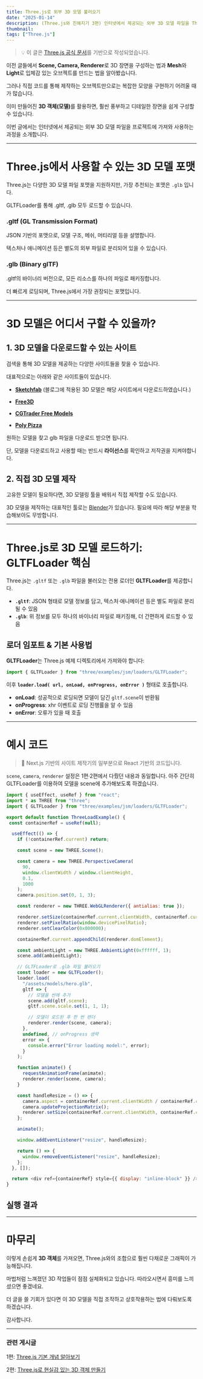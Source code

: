 ```yaml
---
title: Three.js로 외부 3D 모델 불러오기
date: "2025-01-14"
description: (Three.js와 친해지기 3편) 인터넷에서 제공되는 외부 3D 모델 파일을 Three.js로 로드하는 방법을 살펴봅니다.
thumbnail:
tags: ["Three.js"]
---
```


> 💡 이 글은 [Three.js 공식 문서](https://threejs.org/docs/)를 기반으로 작성되었습니다.

이전 글들에서 **Scene, Camera, Renderer**로 3D 장면을 구성하는 법과 **Mesh**와 **Light**로 입체감 있는 오브젝트를 만드는 법을 알아봤습니다.

그러나 직접 코드를 통해 제작하는 오브젝트만으로는 복잡한 모양을 구현하기 어려울 때가 많습니다.  

이미 만들어진 <b>3D 객체(모델)</b>를 활용하면, 훨씬 풍부하고 디테일한 장면을 쉽게 구성할 수 있습니다.

이번 글에서는 인터넷에서 제공되는 외부 3D 모델 파일을 프로젝트에 가져와 사용하는 과정을 소개합니다.

---

# Three.js에서 사용할 수 있는 3D 모델 포맷

Three.js는 다양한 3D 모델 파일 포맷을 지원하지만, 가장 추천되는 포맷은 `.glb` 입니다.

GLTFLoader를 통해 .gltf, .glb 모두 로드할 수 있습니다.


### .gltf (GL Transmission Format)

JSON 기반의 포맷으로, 모델 구조, 메쉬, 머티리얼 등을 설명합니다.

텍스처나 애니메이션 등은 별도의 외부 파일로 분리되어 있을 수 있습니다.

### .glb (Binary glTF)

.gltf의 바이너리 버전으로, 모든 리소스를 하나의 파일로 패키징합니다.

더 빠르게 로딩되며, Three.js에서 가장 권장되는 포맷입니다.

---

# 3D 모델은 어디서 구할 수 있을까?

## 1. 3D 모델을 다운로드할 수 있는 사이트

검색을 통해 3D 모델을 제공하는 다양한 사이트들을 찾을 수 있습니다. 

대표적으로는 아래와 같은 사이트들이 있습니다.

- **[Sketchfab](https://sketchfab.com)** (블로그에 적용된 3D 모델은 해당 사이트에서 다운로드하였습니다.)

- **[Free3D](https://free3d.com/)**  

- **[CGTrader Free Models](https://www.cgtrader.com/free-3d-models)**  

- **[Poly Pizza](https://poly.pizza/)**  


원하는 모델을 찾고 glb 파일을 다운로드 받으면 됩니다.

 단, 모델을 다운로드하고 사용할 때는 반드시 **라이선스**를 확인하고 저작권을 지켜야합니다.


## 2. 직접 3D 모델 제작

고유한 모델이 필요하다면, 3D 모델링 툴을 배워서 직접 제작할 수도 있습니다.

3D 모델을 제작하는 대표적인 툴로는 [Blender](https://www.blender.org/)가 있습니다. 필요에 따라 해당 부분을 학습해보아도 무방합니다.

---

# Three.js로 3D 모델 로드하기: GLTFLoader 핵심

Three.js는 `.gltf` 또는 `.glb` 파일을 불러오는 전용 로더인 **GLTFLoader**를 제공합니다.  
- **`.gltf`**: JSON 형태로 모델 정보를 담고, 텍스처·애니메이션 등은 별도 파일로 분리될 수 있음  
- **`.glb`**: 위 정보를 모두 하나의 바이너리 파일로 패키징해, 더 간편하게 로드할 수 있음

## 로더 임포트 & 기본 사용법

**GLTFLoader**는 Three.js 예제 디렉토리에서 가져와야 합니다:

```javascript
import { GLTFLoader } from "three/examples/jsm/loaders/GLTFLoader";
```

이후 **`loader.load( url, onLoad, onProgress, onError )`** 형태로 호출합니다.  
- **onLoad**: 성공적으로 로딩되면 모델이 담긴 `gltf.scene`이 반환됨  
- **onProgress**: xhr 이벤트로 로딩 진행률을 알 수 있음  
- **onError**: 오류가 있을 때 호출

---

# 예시 코드

> 📍 Next.js 기반의 사이트 제작기의 일부분으로 React 기반의 코드입니다.

`scene`, `camera`, `renderer` 설정은 1편·2편에서 다뤘던 내용과 동일합니다.
아주 간단히 GLTFLoader를 이용하여 모델을 scene에 추가해보도록 하겠습니다.

```javascript
import { useEffect, useRef } from "react";
import * as THREE from "three";
import { GLTFLoader } from "three/examples/jsm/loaders/GLTFLoader";

export default function ThreeLoadExample() {
 const containerRef = useRef(null);

  useEffect(() => {
    if (!containerRef.current) return;

    const scene = new THREE.Scene();

    const camera = new THREE.PerspectiveCamera(
      90,
      window.clientWidth / window.clientHeight,
      0.1,
      1000
    );
    camera.position.set(0, 1, 3);

    const renderer = new THREE.WebGLRenderer({ antialias: true });

    renderer.setSize(containerRef.current.clientWidth, containerRef.current.clientHeight);
    renderer.setPixelRatio(window.devicePixelRatio);
    renderer.setClearColor(0x000000);

    containerRef.current.appendChild(renderer.domElement);

    const ambientLight = new THREE.AmbientLight(0xffffff, 1);
    scene.add(ambientLight);

    // GLTFLoader로 .glb 파일 불러오기
    const loader = new GLTFLoader();
    loader.load(
      "/assets/models/hero.glb",
      gltf => {
        // 모델을 씬에 추가
        scene.add(gltf.scene);
        gltf.scene.scale.set(1, 1, 1);

        // 모델이 로드된 후 한 번 렌더
        renderer.render(scene, camera);
      },
      undefined, // onProgress 생략
      error => {
        console.error("Error loading model:", error);
      }
    );

    function animate() {
      requestAnimationFrame(animate);
      renderer.render(scene, camera);
    }

    const handleResize = () => {
      camera.aspect = containerRef.current.clientWidth / containerRef.current.clientHeight;
      camera.updateProjectionMatrix();
      renderer.setSize(containerRef.current.clientWidth, containerRef.current.clientHeight);
    };

    animate();

    window.addEventListener("resize", handleResize);

    return () => {
      window.removeEventListener("resize", handleResize);
    };
  }, []);

  return <div ref={containerRef} style={{ display: "inline-block" }} />;
}
```

## 실행 결과

<ThreeHeartExample3 />

---

# 마무리

이렇게 손쉽게 **3D 객체**를 가져오면, Three.js와의 조합으로 훨씬 다채로운 그래픽이 가능해집니다.

마법처럼 느껴졌던 3D 작업들이 점점 실체화되고 있습니다. 따라오시면서 흥미를 느끼셨으면 좋겠네요.

더 글을 쓸 기회가 있다면 이 3D 모델을 직접 조작하고 상호작용하는 법에 다뤄보도록 하겠습니다. 
 
감사합니다.



---

### 관련 게시글

1편: [Three.js 기본 개념 알아보기](/post/threejs-1)

2편: [Three.js로 현실감 있는 3D 객체 만들기](/post/threejs-2)

